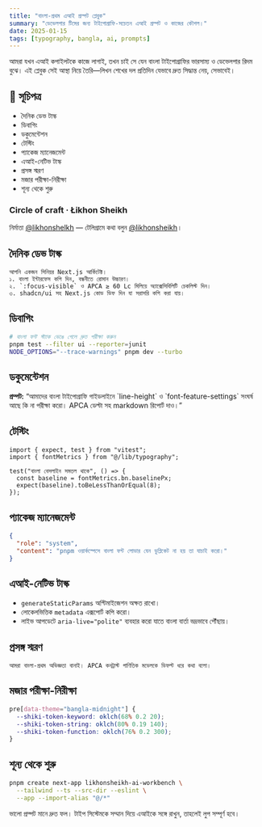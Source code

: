 ```yaml
---
title: "বাংলা-প্রথম এআই প্রম্পট প্লেবুক"
summary: "ডেভেলপার টিমের জন্য টাইপোগ্রাফি-সচেতন এআই প্রম্পট ও কাজের কৌশল।"
date: 2025-01-15
tags: [typography, bangla, ai, prompts]
---
```



আমরা যখন এআই কপাইলটকে কাজে লাগাই, তখন চাই সে যেন বাংলা টাইপোগ্রাফির ভারসাম্য ও ডেভেলপার রিদম বুঝে। এই প্লেবুক সেই আস্থা নিয়ে তৈরি—লিখন শেখের দল প্রতিদিন যেভাবে দ্রুত সিদ্ধান্ত নেয়, সেভাবেই।

## 🌟 সূচিপত্র

- দৈনিক ডেভ টাস্ক
- ডিবাগিং
- ডকুমেন্টেশন
- টেস্টিং
- প্যাকেজ ম্যানেজমেন্ট
- এআই-নেটিভ টাস্ক
- প্রসঙ্গ স্মরণ
- মজার পরীক্ষা-নিরীক্ষা
- শূন্য থেকে শুরু

<Card className="space-y-4 bg-gradient-to-br from-fuchsia-900/60 via-slate-900/50 to-emerald-900/50 border-white/10 p-6 text-white">
  <h3 className="text-lg font-semibold">Circle of craft · Łikhon Sheikh</h3>
  <p className="text-sm text-white/80">
    নির্মাতা <a href="https://github.com/likhonshelkh" className="underline decoration-amber-300 decoration-dashed underline-offset-4">@likhonshelkh</a> — টেলিগ্রামে কথা বলুন <a href="https://t.me/likhonsheikh" className="underline decoration-lime-300 underline-offset-4">@likhonsheikh</a>।
  </p>
</Card>

## দৈনিক ডেভ টাস্ক

```mdx filename="prompt.md"
আপনি একজন সিনিয়র Next.js আর্কিটেক্ট।
১. বাংলা ইন্টারফেস কপি দিন, বন্ধনীতে রোমান উচ্চারণ।
২. `:focus-visible` ও APCA ≥ 60 Lc মিলিয়ে অ্যাক্সেসিবিলিটি চেকলিস্ট দিন।
৩. shadcn/ui সহ Next.js কোড ডিফ দিন যা সরাসরি কপি করা যায়।
```

## ডিবাগিং

```bash filename="debug.sh"
# বাংলা ফন্ট স্ট্যাক ভেঙে গেলে দ্রুত পরীক্ষা করুন
pnpm test --filter ui --reporter=junit
NODE_OPTIONS="--trace-warnings" pnpm dev --turbo
```

## ডকুমেন্টেশন

<Card className="bg-white/5 border-white/10 p-6 text-sm leading-relaxed">
  <strong>প্রম্পট:</strong> “আমাদের বাংলা টাইপোগ্রাফি গাইডলাইনে `line-height` ও `font-feature-settings` সংঘর্ষ আছে কি না পরীক্ষা করো। APCA ডেল্টা সহ markdown রিপোর্ট দাও।”
</Card>

## টেস্টিং

```tsx filename="tests/font-system.test.tsx"
import { expect, test } from "vitest";
import { fontMetrics } from "@/lib/typography";

test("বাংলা বেসলাইন সমতল থাকে", () => {
  const baseline = fontMetrics.bn.baselinePx;
  expect(baseline).toBeLessThanOrEqual(8);
});
```

## প্যাকেজ ম্যানেজমেন্ট

```json filename="prompt.json"
{
  "role": "system",
  "content": "pnpm ওয়ার্কস্পেসে বাংলা ফন্ট লোডার যেন ডুপ্লিকেট না হয় তা যাচাই করো।"
}
```

## এআই-নেটিভ টাস্ক

- `generateStaticParams` অপ্টিমাইজেশন অক্ষত রাখো।
- লোকেলভিত্তিক `metadata` এক্সপোর্ট কপি করো।
- লাইভ আপডেটে `aria-live="polite"` ব্যবহার করো যাতে বাংলা বার্তা ভদ্রভাবে পৌঁছায়।

## প্রসঙ্গ স্মরণ

```text
আমরা বাংলা-প্রথম অভিজ্ঞতা বানাই। APCA কনট্রাস্ট গাণিতিক মডেলকে ডিফল্ট ধরে কথা বলো।
```

## মজার পরীক্ষা-নিরীক্ষা

```css filename="app/globals.css"
pre[data-theme="bangla-midnight"] {
  --shiki-token-keyword: oklch(68% 0.2 20);
  --shiki-token-string: oklch(80% 0.19 140);
  --shiki-token-function: oklch(76% 0.2 300);
}
```

## শূন্য থেকে শুরু

```bash filename="scaffold.sh"
pnpm create next-app likhonsheikh-ai-workbench \
  --tailwind --ts --src-dir --eslint \
  --app --import-alias "@/*"
```

ভালো প্রম্পট মানে দ্রুত ফল। টাইপ সিস্টেমকে সম্মান দিয়ে এআইকে সঙ্গে রাখুন, তাহলেই লুপ সম্পূর্ণ হবে।
